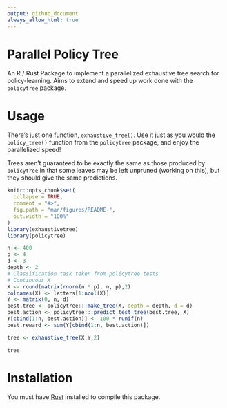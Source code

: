 ```yaml
---
output: github_document
always_allow_html: true
---
```


# Parallel Policy Tree

An R / Rust Package to implement a parallelized exhaustive tree search for
policy-learning. Aims to extend and speed up work done with the `policytree`
package.

# Usage

There's just one function, `exhaustive_tree()`. Use it just as you would the
`policy_tree()` function from the `policytree` package, and enjoy the parallelized speed!

Trees aren't guaranteed to be exactly the same as those produced by
`policytree` in that some leaves may be left unpruned (working on this), but
they should give the same predictions.

```r
knitr::opts_chunk$set(
  collapse = TRUE,
  comment = "#>",
  fig.path = "man/figures/README-",
  out.width = "100%"
)
library(exhaustivetree)
library(policytree)
```

```r

n <- 400
p <- 4
d <- 3
depth <- 2
# Classification task taken from policytree tests
# Continuous X
X <- round(matrix(rnorm(n * p), n, p),2)
colnames(X) <- letters[1:ncol(X)]
Y <- matrix(0, n, d)
best.tree <- policytree:::make_tree(X, depth = depth, d = d)
best.action <- policytree:::predict_test_tree(best.tree, X)
Y[cbind(1:n, best.action)] <- 100 * runif(n)
best.reward <- sum(Y[cbind(1:n, best.action)])

tree <- exhaustive_tree(X,Y,2)

tree

```


# Installation

You must have [Rust](https://www.rust-lang.org/tools/install) installed to
compile this package.

